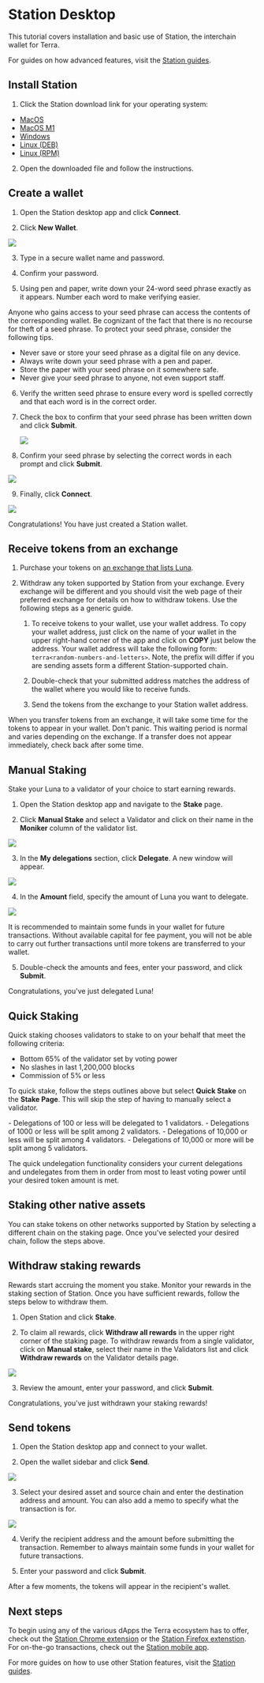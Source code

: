 
# Station Desktop

This tutorial covers installation and basic use of Station, the interchain wallet for Terra.

For guides on how advanced features, visit the [Station guides](../../station).

## Install Station

1. Click the Station download link for your operating system:

- [MacOS](https://github.com/terra-money/station-desktop/releases/download/v1.2.0/Terra.Station-1.2.0.dmg)
- [MacOS M1](https://github.com/terra-money/station-desktop/releases/download/v1.2.0/Terra.Station-1.2.0-arm64.dmg)
- [Windows](https://github.com/terra-money/station-desktop/releases/download/v1.2.0/Terra.Station.Setup.1.2.0.exe)
- [Linux (DEB)](https://github.com/terra-money/station-desktop/releases/download/v1.2.0/Terra.Station_1.2.0_amd64.deb)
- [Linux (RPM)](https://github.com/terra-money/station-desktop/releases/download/v1.2.0/Terra.Station-1.2.0.x86_64.rpm)

2. Open the downloaded file and follow the instructions.

## Create a wallet

1. Open the Station desktop app and click **Connect**.

2. Click **New Wallet**.

<img className="readme-img-md" src="/img/screens/desktop/connect.png" />

3. Type in a secure wallet name and password.

4. Confirm your password.

5. Using pen and paper, write down your 24-word seed phrase exactly as it appears. Number each word to make verifying easier.

<Admonition type="danger" icon="🔥" title="Protect your seed phrase">
Anyone who gains access to your seed phrase can access the contents of the corresponding wallet. Be cognizant of the fact that there is no recourse for theft of a seed phrase. To protect your seed phrase, consider the following tips.

- Never save or store your seed phrase as a digital file on any device.
- Always write down your seed phrase with a pen and paper.
- Store the paper with your seed phrase on it somewhere safe.
- Never give your seed phrase to anyone, not even support staff.

</Admonition>

6. Verify the written seed phrase to ensure every word is spelled correctly and that each word is in the correct order.

7. Check the box to confirm that your seed phrase has been written down and click **Submit**.

   <img className="readme-img-md" src="/img/screens/desktop/new-wallet.png" />

8. Confirm your seed phrase by selecting the correct words in each prompt and click **Submit**.

<img className="readme-img-md" src="/img/screens/desktop/seed.png" />

9. Finally, click **Connect**.

<img className="readme-img-sm" src="/img/screens/desktop/wallet.png" />

Congratulations! You have just created a Station wallet.

## Receive tokens from an exchange

1. Purchase your tokens on [an exchange that lists Luna](https://coinmarketcap.com/currencies/terra-luna-v2/markets/).

2. Withdraw any token supported by Station from your exchange. Every exchange will be different and you should visit the web page of their preferred exchange for details on how to withdraw tokens. Use the following steps as a generic guide.

   1. To receive tokens to your wallet, use your wallet address. To copy your wallet address, just click on the name of your wallet in the upper right-hand corner of the app and click on **COPY** just below the address. Your wallet address will take the following form: `terra<random-numbers-and-letters>`. Note, the prefix will differ if you are sending assets form a different Station-supported chain.

   2. Double-check that your submitted address matches the address of the wallet where you would like to receive funds.

   3. Send the tokens from the exchange to your Station wallet address.

<Admonition type="caution" icon="☢️" title="Transfer wait times">

When you transfer tokens from an exchange, it will take some time for the tokens to appear in your wallet. Don't panic. This waiting period is normal and varies depending on the exchange. If a transfer does not appear immediately, check back after some time.

</Admonition>

## Manual Staking

Stake your Luna to a validator of your choice to start earning rewards.

1. Open the Station desktop app and navigate to the **Stake** page.

2. Click **Manual Stake** and select a Validator and click on their name in the **Moniker** column of the validator list.

<img className="readme-img-md" src="/img/screens/desktop/stake-page.png" />

3. In the **My delegations** section, click **Delegate**. A new window will appear.

<img className="readme-img-sm" src="/img/screens/desktop/stake-validator.png" />

4. In the **Amount** field, specify the amount of Luna you want to delegate.

<img className="readme-img-md" src="/img/screens/desktop/stake-delegate.png" />

<Admonition type="caution" icon="☢️" title="Maintain funds for transaction fees">

It is recommended to maintain some funds in your wallet for future transactions. Without available capital for fee payment, you will not be able to carry out further transactions until more tokens are transferred to your wallet.

</Admonition>

5. Double-check the amounts and fees, enter your password, and click **Submit**.

Congratulations, you've just delegated Luna!

## Quick Staking

Quick staking chooses validators to stake to on your behalf that meet the following criteria:

- Bottom 65% of the validator set by voting power
- No slashes in last 1,200,000 blocks
- Commission of 5% or less

To quick stake, follow the steps outlines above but select **Quick Stake** on the **Stake Page**. This will skip the step of having to manually select a validator.

<Admonition type="info" icon="💡" title="Quick stake validators">
- Delegations of 100 or less will be delegated to 1 validators.
- Delegations of 1000 or less will be split among 2 validators.
- Delegations of 10,000 or less will be split among 4 validators.
- Delegations of 10,000 or more will be split among 5 validators.

</Admonition>

The quick undelegation functionality considers your current delegations and undelegates from them in order from most to least voting power until your desired token amount is met.

## Staking other native assets

You can stake tokens on other networks supported by Station by selecting a different chain on the staking page. Once you've selected your desired chain, follow the steps above.

## Withdraw staking rewards

Rewards start accruing the moment you stake. Monitor your rewards in the staking section of Station. Once you have sufficient rewards, follow the steps below to withdraw them.

1. Open Station and click **Stake**.

2. To claim all rewards, click **Withdraw all rewards** in the upper right corner of the staking page. To withdraw rewards from a single validator, click on **Manual stake**, select their name in the Validators list and click **Withdraw rewards** on the Validator details page.

<img className="readme-img-md" src="/img/screens/desktop/stake-page.png" />

3. Review the amount, enter your password, and click **Submit**.

Congratulations, you've just withdrawn your staking rewards!

## Send tokens

1. Open the Station desktop app and connect to your wallet.

2. Open the wallet sidebar and click **Send**.

<img className="readme-img-md" src="/img/screens/desktop/send-wallet.png" />

3. Select your desired asset and source chain and enter the destination address and amount. You can also add a memo to specify what the transaction is for.

<img className="readme-img-sm" src="/img/screens/desktop/send-wallet.png" />

4. Verify the recipient address and the amount before submitting the transaction. Remember to always maintain some funds in your wallet for future transactions.

5. Enter your password and click **Submit**.

After a few moments, the tokens will appear in the recipient's wallet.

## Next steps

To begin using any of the various dApps the Terra ecosystem has to offer, check out the [Station Chrome extension](station-extension.mdx) or the [Station Firefox extenstion](station-firefox.mdx). For on-the-go transactions, check out the [Station mobile app](station-mobile.mdx).

For more guides on how to use other Station features, visit the [Station guides](../../../learn/station).
